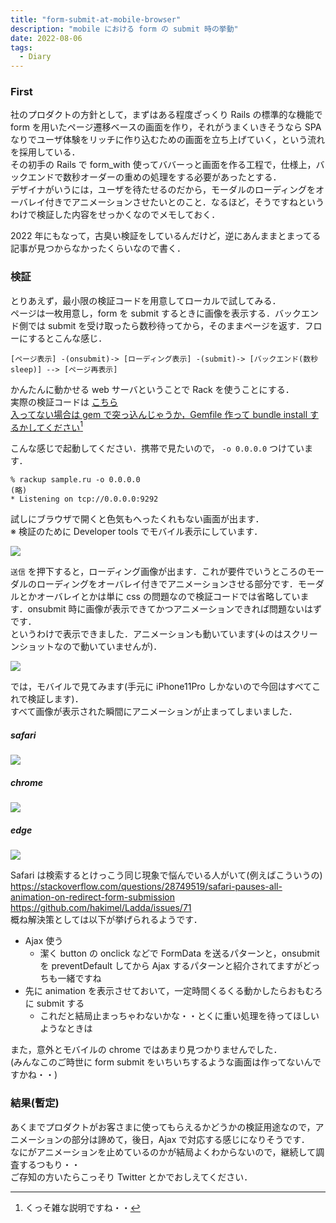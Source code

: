 ```yaml
---
title: "form-submit-at-mobile-browser"
description: "mobile における form の submit 時の挙動"
date: 2022-08-06
tags:
  - Diary
---
```


### First

社のプロダクトの方針として，まずはある程度ざっくり Rails の標準的な機能で form を用いたページ遷移ベースの画面を作り，それがうまくいきそうなら SPA なりでユーザ体験をリッチに作り込むための画面を立ち上げていく，という流れを採用している．  
その初手の Rails で form_with 使ってババーっと画面を作る工程で，仕様上，バックエンドで数秒オーダーの重めの処理をする必要があったとする．  
デザイナがいうには，ユーザを待たせるのだから，モーダルのローディングをオーバレイ付きでアニメーションさせたいとのこと．なるほど，そうですねというわけで検証した内容をせっかくなのでメモしておく．

2022 年にもなって，古臭い検証をしているんだけど，逆にあんままとまってる記事が見つからなかったくらいなので書く．

### 検証

とりあえず，最小限の検証コードを用意してローカルで試してみる．  
ページは一枚用意し，form を submit するときに画像を表示する．バックエンド側では submit を受け取ったら数秒待ってから，そのままページを返す．フローにするとこんな感じ．

```
[ページ表示] -(onsubmit)-> [ローディング表示] -(submit)-> [バックエンド(数秒 sleep)] --> [ページ再表示]
```

かんたんに動かせる web サーバということで Rack を使うことにする．  
実際の検証コードは [こちら](https://gist.github.com/youknowcast/fb39f18197d1caf2e09bbee0b6bc3af4)  
[入ってない場合は gem で突っ込んじゃうか，Gemfile 作って bundle install するかしてください](https://github.com/rack/rack#installing-with-rubygems-)[^1]

こんな感じで起動してください．携帯で見たいので， `-o 0.0.0.0` つけています．

```shell
% rackup sample.ru -o 0.0.0.0
(略)
* Listening on tcp://0.0.0.0:9292
```

試しにブラウザで開くと色気もへったくれもない画面が出ます．  
※ 検証のために Developer tools でモバイル表示にしています．

![](https://d1q5p5okdzyz0p.cloudfront.net/2022-08-20220806-image1.png)

`送信` を押下すると，ローディング画像が出ます．これが要件でいうところのモーダルのローディングをオーバレイ付きでアニメーションさせる部分です．モーダルとかオーバレイとかは単に css の問題なので検証コードでは省略しています．onsubmit 時に画像が表示できてかつアニメーションできれば問題ないはずです．  
というわけで表示できました．アニメーションも動いています(↓のはスクリーンショットなので動いていませんが)．

![](https://d1q5p5okdzyz0p.cloudfront.net/2022-08-20220806-image2.png)

では，モバイルで見てみます(手元に iPhone11Pro しかないので今回はすべてこれで検証します)．  
すべて画像が表示された瞬間にアニメーションが止まってしまいました．

##### safari
![](https://d1q5p5okdzyz0p.cloudfront.net/2022-08-20220806-safari.png)
##### chrome
![](https://d1q5p5okdzyz0p.cloudfront.net/2022-08-20220806-chrome.png)
##### edge
![](https://d1q5p5okdzyz0p.cloudfront.net/2022-08-20220806-edge.png)

Safari は検索するとけっこう同じ現象で悩んでいる人がいて(例えばこういうの)  
https://stackoverflow.com/questions/28749519/safari-pauses-all-animation-on-redirect-form-submission  
https://github.com/hakimel/Ladda/issues/71  
概ね解決策としては以下が挙げられるようです．

* Ajax 使う
  * 潔く button の onclick などで FormData を送るパターンと，onsubmit を preventDefault してから Ajax するパターンと紹介されてますがどっちも一緒ですね
* 先に animation を表示させておいて，一定時間くるくる動かしたらおもむろに submit する
  * これだと結局止まっちゃわないかな・・とくに重い処理を待ってほしいようなときは

また，意外とモバイルの chrome ではあまり見つかりませんでした．  
(みんなこのご時世に form submit をいちいちするような画面は作ってないんですかね・・)

### 結果(暫定)

あくまでプロダクトがお客さまに使ってもらえるかどうかの検証用途なので，アニメーションの部分は諦めて，後日，Ajax で対応する感じになりそうです．  
なにがアニメーションを止めているのかが結局よくわからないので，継続して調査するつもり・・  
ご存知の方いたらこっそり Twitter とかでおしえてください． 


[^1]: くっそ雑な説明ですね・・